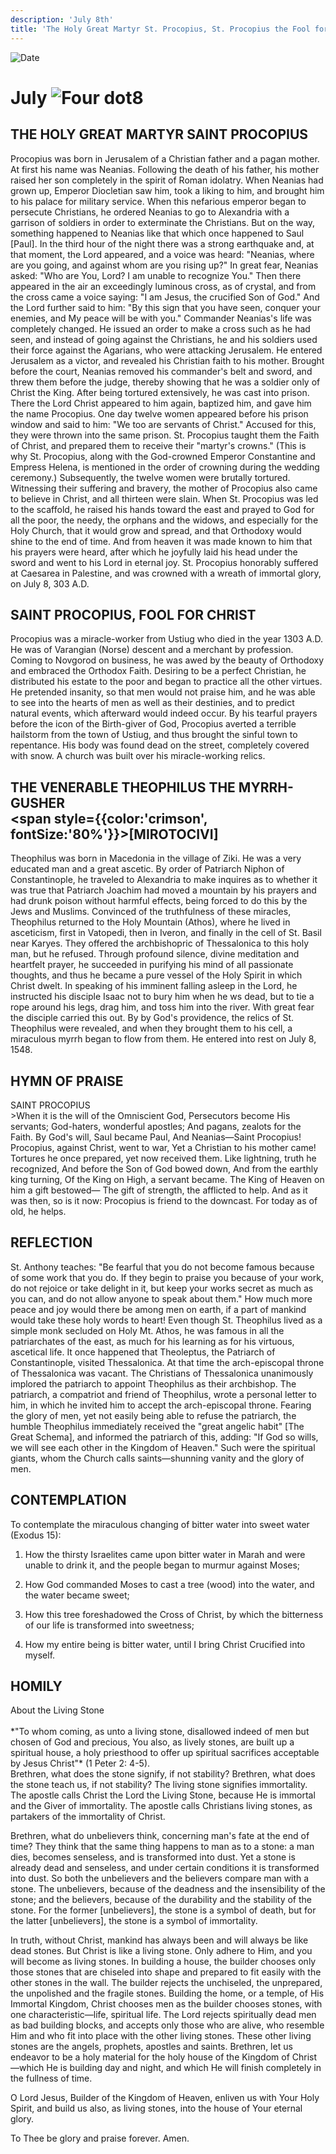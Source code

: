 ```yaml
---
description: 'July 8th'
title: 'The Holy Great Martyr St. Procopius, St. Procopius the Fool for Christ, Venerable Theophilus the Myrrh-Gusher'
---
```


<RunningHead />
<Image src="/title-imprint.png" height={68} width={50} alt="Date" className="title-imprint"/>

# <div id="date">July <Image className="four-dot" src="/four-dot.png" height={15} width={15} alt="Four dot" />8</div>

## THE HOLY GREAT MARTYR SAINT PROCOPIUS

Procopius was born in Jerusalem of a Christian father and a pagan mother. At first his name was Neanias. Following the death of his father, his mother raised her son completely in the spirit of Roman idolatry. When Neanias had grown up, Emperor Diocletian saw him, took a liking to him, and brought him to his palace for military service. When this nefarious emperor began to persecute Christians, he ordered Neanias to go to Alexandria with a garrison of soldiers in order to exterminate the Christians. But on the way, something happened to Neanias like that which once happened to Saul [Paul]. In the third hour of the night there was a strong earthquake and, at that moment, the Lord appeared, and a voice was heard: "Neanias, where are you going, and against whom are you rising up?" In great fear, Neanias asked: "Who are You, Lord? I am unable to recognize You." Then there appeared in the air an exceedingly luminous cross, as of crystal, and from the cross came a voice saying: "I am Jesus, the crucified Son of God." And the Lord further said to him: "By this sign that you have seen, conquer your enemies, and My peace will be with you." Commander Neanias's life was completely changed.  He issued an order to make a cross such as he had seen, and instead of going against the Christians, he and his soldiers used their force against the Agarians, who were attacking Jerusalem. He entered Jerusalem as a victor, and revealed his Christian faith to his mother. Brought before the court, Neanias removed his commander's belt and sword, and threw them before the judge, thereby showing that he was a soldier only of Christ the King. After being tortured extensively, he was cast into prison. There the Lord Christ appeared to him again, baptized him, and gave him the name Procopius. One day twelve women appeared before his prison window and said to him: "We too are servants of Christ." Accused for this, they were thrown into the same prison. St. Procopius taught them the Faith of Christ, and prepared them to receive their "martyr's crowns." (This is why St. Procopius, along with the God-crowned Emperor Constantine and Empress Helena, is mentioned in the order of crowning during the wedding ceremony.)  Subsequently, the twelve women were brutally tortured. Witnessing their suffering and bravery, the mother of Procopius also came to believe in Christ, and all thirteen were slain. When St. Procopius was led to the scaffold, he raised his hands toward the east and prayed to God for all the poor, the needy, the orphans and the widows, and especially for the Holy Church, that it would grow and spread, and that Orthodoxy would shine to the end of time. And from heaven it was made known to him that his prayers were heard, after which he joyfully laid his head under the sword and went to his Lord in eternal joy. St. Procopius honorably suffered at Caesarea in Palestine, and was crowned with a wreath of immortal glory, on July 8, 303 A.D.

## SAINT PROCOPIUS, FOOL FOR CHRIST

Procopius was a miracle-worker from Ustiug who died in the year 1303 A.D. He was of Varangian (Norse) descent and a merchant by profession. Coming to Novgorod on business, he was awed by the beauty of Orthodoxy and embraced the Orthodox Faith. Desiring to be a perfect Christian, he distributed his estate to the poor and began to practice all the other virtues. He pretended insanity, so that men would not praise him, and he was able to see into the hearts of men as well as their destinies, and to predict natural events, which afterward would indeed occur. By his tearful prayers before the icon of the Birth-giver of God, Procopius averted a terrible hailstorm from the town of Ustiug, and thus brought the sinful town to repentance. His body was found dead on the street, completely covered with snow. A church was built over his miracle-working relics.

## THE VENERABLE THEOPHILUS THE MYRRH-GUSHER <br /><span style={{color:'crimson', fontSize:'80%'}}>[MIROTOCIVI]</span>

Theophilus was born in Macedonia in the village of Ziki. He was a very educated man and a great ascetic. By order of Patriarch Niphon of Constantinople, he traveled to Alexandria to make inquires as to whether it was true that Patriarch Joachim had moved a mountain by his prayers and had drunk poison without harmful effects, being forced to do this by the Jews and Muslims. Convinced of the truthfulness of these miracles, Theophilus returned to the Holy Mountain (Athos), where he lived in asceticism, first in Vatopedi, then in Iveron, and finally in the cell of St. Basil near Karyes. They offered the archbishopric of Thessalonica to this holy man, but he refused. Through profound silence, divine meditation and heartfelt prayer, he succeeded in purifying his mind of all passionate thoughts, and thus he became a pure vessel of the Holy Spirit in which Christ dwelt. In speaking of his imminent falling asleep in the Lord, he instructed his disciple Isaac not to bury him when he ws dead, but to tie a rope around his legs, drag him, and toss him into the river. With great fear the disciple carried this out. By by God's providence, the relics of St. Theophilus were revealed, and when they brought them to his cell, a miraculous myrrh began to flow from them. He entered into rest on July 8, 1548.


## HYMN OF PRAISE
<div style={{textAlign:'center', color:'crimson', fontWeight:'bold'}}>
SAINT PROCOPIUS
</div>
>When it is the will of the Omniscient God,  
Persecutors become His servants;  
God-haters, wonderful apostles;  
And pagans, zealots for the Faith.  
By God's will, Saul became Paul,  
And Neanias—Saint Procopius!  
Procopius, against Christ, went to war,  
Yet a Christian to his mother came!  
Tortures he once prepared, yet now received them.  
Like lightning, truth he recognized,  
And before the Son of God bowed down,  
And from the earthly king turning,  
Of the King on High, a servant became.  
The King of Heaven on him a gift bestowed—  
The gift of strength, the afflicted to help.  
And as it was then, so is it now:  
Procopius is friend to the downcast.  
For today as of old, he helps.  


## REFLECTION

St. Anthony teaches: "Be fearful that you do not become famous because of some work that you do. If they begin to praise you because of your work, do not rejoice or take delight in it, but keep your works secret as much as you can, and do not allow anyone to speak about them." How much more peace and joy would there be among men on earth, if a part of mankind would take these holy words to heart! Even though St. Theophilus lived as a simple monk secluded on Holy Mt. Athos, he was famous in all the patriarchates of the east, as much for his learning as for his virtuous, ascetical life. It once happened that Theoleptus, the Patriarch of Constantinople, visited Thessalonica. At that time the arch-episcopal throne of Thessalonica was vacant. The Christians of Thessalonica unanimously implored the patriarch to appoint Theophilus as their archbishop. The patriarch, a compatriot and friend of Theophilus, wrote a personal letter to him, in which he invited him to accept the arch-episcopal throne. Fearing the glory of men, yet not easily being able to refuse the patriarch, the humble Theophilus immediately received the "great angelic habit" [The Great Schema], and informed the patriarch of this, adding: "If God so wills, we will see each other in the Kingdom of Heaven." Such were the spiritual giants, whom the Church calls saints—shunning vanity and the glory of men.


## CONTEMPLATION

To contemplate the miraculous changing of bitter water into sweet water (Exodus 15):

1. How the thirsty Israelites came upon bitter water in Marah and were unable to drink it, and the people began to murmur against Moses;

2. How God commanded Moses to cast a tree (wood) into the water, and the water became sweet;

3. How this tree foreshadowed the Cross of Christ, by which the bitterness of our life is transformed into sweetness;

4. How my entire being is bitter water, until I bring Christ Crucified into myself.


## HOMILY
<div style={{textAlign:'center', color:'crimson', fontWeight:'bold'}}>
About the Living Stone
</div>
<br />
<div style={{textAlign:'right'}}>
*"To whom coming, as unto a living stone, disallowed indeed of men but chosen of God and precious, You also, as lively stones, are built up a spiritual house, a holy priesthood to offer up spiritual sacrifices acceptable by Jesus Christ"* (1 Peter 2: 4-5).
</div>
Brethren, what does the stone signify, if not stability? Brethren, what does the stone teach us, if not stability? The living stone signifies immortality. The apostle calls Christ the Lord the Living Stone, because He is immortal and the Giver of immortality. The apostle calls Christians living stones, as partakers of the immortality of Christ.

Brethren, what do unbelievers think, concerning man's fate at the end of time? They think that the same thing happens to man as to a stone: a man dies, becomes senseless, and is transformed into dust. Yet a stone is already dead and senseless, and under certain conditions it is transformed into dust. So both the unbelievers and the believers compare man with a stone. The unbelievers, because of the deadness and the insensibility of the stone; and the believers, because of the durability and the stability of the stone. For the former [unbelievers], the stone is a symbol of death, but for the latter [unbelievers], the stone is a symbol of immortality.

In truth, without Christ, mankind has always been and will always be like dead stones. But Christ is like a living stone. Only adhere to Him, and you will become as living stones. In building a house, the builder chooses only those stones that are chiseled into shape and prepared to fit easily with the other stones in the wall. The builder rejects the unchiseled, the unprepared, the unpolished and the fragile stones. Building the home, or a temple, of His Immortal Kingdom, Christ chooses men as the builder chooses stones, with one characteristic—life, spiritual life. The Lord rejects spiritually dead men as bad building blocks, and accepts only those who are alive, who resemble Him and who fit into place with the other living stones. These other living stones are the angels, prophets, apostles and saints. Brethren, let us endeavor to be a holy material for the holy house of the Kingdom of Christ—which He is building day and night, and which He will finish completely in the fullness of time.

O Lord Jesus, Builder of the Kingdom of Heaven, enliven us with Your Holy Spirit, and build us also, as living stones, into the house of Your eternal glory.

To Thee be glory and praise forever. Amen.